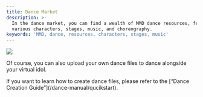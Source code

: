 ```yaml
---
title: Dance Market
description: >-
  In the dance market, you can find a wealth of MMD dance resources, featuring
  various characters, stages, music, and choreography.
keywords: 'MMD, dance, resources, characters, stages, music'
---
```


<Frame>
  <img src="https://oss.vidol.chat/assets/765a18bf103c23e7406dbe3da84ac347.webp" />
</Frame>

Of course, you can also upload your own dance files to dance alongside your virtual idol.

<Info>
If you want to learn how to create dance files, please refer to the [“Dance Creation Guide”](/dance-manual/qucikstart).
</Info>

